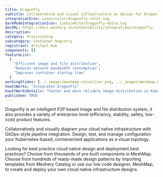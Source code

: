 ```yaml
---
title: Dragonfly
subtitle: Collaborative and visual infrastructure as design for Dragonfly
integrationIcon: icons/color/dragonfly-color.svg
darkModeIntegrationIcon: icons/white/dragonfly-white.svg
docURL: https://docs.meshery.io/extensibility/integrations/dragonfly
description:
category: Provisioning
subcategory: Container Registry
registrant: Artifact Hub
components: []
featureList:
  [
    "Efficient image and file distribution",
    "Reduces network bandwidth consumption",
    "Improves container startup time"
  ]
workingSlides: [../_images/meshmap-visualizer.png, ../_images/meshmap-designer.png]
howItWorks: "Integrates Dragonfly"
howItWorksDetails: "Faster and more reliable image distribution in Kubernetes"
published: TRUE
---
```


<p>
  Dragonfly is an intelligent P2P based image and file distribution system, it also provides a
  variety of enterprise-level (efficiency, stability, safety, low-cost) product features.
</p>
<p>
  Collaboratively and visually diagram your cloud native infrastructure with GitOps-style pipeline
  integration. Design, test, and manage configuration your Kubernetes-based, containerized
  applications as a visual topology.
</p>
<p>
  Looking for best practice cloud native design and deployment best practices? Choose from thousands
  of pre-built components in MeshMap. Choose from hundreds of ready-made design patterns by
  importing templates from Meshery Catalog or use our low code designer, MeshMap, to create and
  deploy your own cloud native infrastructure designs.
</p>
